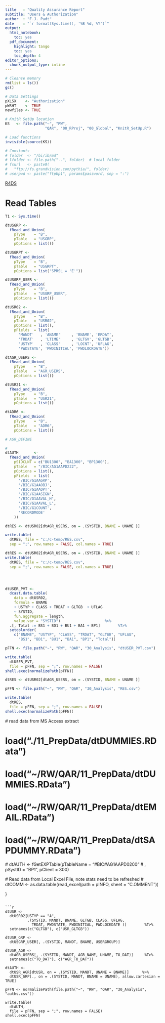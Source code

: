 ```yaml
---
title   : "Quality Assurance Report"
subtitle: "Users & Authorization"
author  : "F.J. Padt"
date    : "`r format(Sys.time(), '%B %d, %Y')`"
output:
  html_notebook:
    toc: yes
  pdf_document:
    highlight: tango
    toc: yes
    toc_depth: 4
editor_options: 
  chunk_output_type: inline
---
```


```r

# Cleanse memory
rm(list = ls())
gc()

# Data Settings
pXLSX    <- "Authorization" 
pWSHT    <- TRUE
newfiles <- TRUE

# KnitR SetUp location
KS   <- file.path("~", "RW",
                  "QAR", "00_RProj", "00_Global", "KnitR_SetUp.R")

# Load functions
invisible(source(KS))

# Constants
# folder  <- "/bi/ib/md"          
# lfolder <- file.path("..", folder)  # local folder
# fsurl   <- paste0(
#   "ftp://fs.grandvision.com/pythia/", folder)
# userpwd <- paste("ftpbp1", params$password, sep = ":")

```

[R4DS](http://r4ds.had.co.nz/introduction.html)

# Read Tables
```r

T1 <- Sys.time()

dtUSGRP <- 
  fRead_and_Union(
    pType    = "B", 
    pTable   = "USGRP",
    pOptions = list())

dtUSGRPT <- 
  fRead_and_Union(
    pType    = "B", 
    pTable   = "USGRPT", 
    pOptions = list("SPRSL = 'E'"))

dtUSGRP_USER <-
  fRead_and_Union(
    pType    = "B", 
    pTable   = "USGRP_USER", 
    pOptions = list())

dtUSR02 <- 
  fRead_and_Union(
    pType    = "B", 
    pTable   = "USR02", 
    pOptions = list(),
    pFields  = list(
      'MANDT'   , 'ANAME'     , 'BNAME', 'ERDAT', 
      'TRDAT'   , 'LTIME'     , 'GLTGV', 'GLTGB', 
      'USTYP'   , 'CLASS'     , 'LOCNT', 'UFLAG',
      'PWDSTATE', 'PWDINITIAL', 'PWDLOCKDATE'))

dtAGR_USERS <- 
  fRead_and_Union(
    pType    = "B", 
    pTable   = "AGR_USERS", 
    pOptions = list())

dtUSR21 <- 
  fRead_and_Union(
    pType    = "B", 
    pTable   = "USR21", 
    pOptions = list())

dtADR6 <- 
  fRead_and_Union(
    pType    = "B", 
    pTable   = "ADR6", 
    pOptions = list())

# AGR_DEFINE

# 
dtAUTH       <-
  fRead_and_Union(
    pSIDCLNT = c("BU1300", "BA1300", "BP1300"),
    pTable   = "/BIC/AG1AAPD222",
    pOptions = list(),
    pFields  = list(
      '/BIC/G1AAGRP', 
      '/BIC/G1AAOBJ',
      '/BIC/G1AAOPT', 
      '/BIC/G1AASIGN',
      '/BIC/G1AAVAL_H',
      '/BIC/G1AAVAL_L', 
      '/BIC/G1COUNT',
      'RECORDMODE'
    ))

dtRES <- dtUSR02[dtAGR_USERS, on = .(SYSTID, BNAME = UNAME )]

write.table(
  dtRES, file = "c:/c-temp/RES.csv",
  sep = ";", row.names = FALSE, col.names = TRUE)

dtRES <- dtUSR02[dtAGR_USERS, on = .(SYSTID, BNAME = UNAME )]
write.table(
  dtRES, file = "c:/c-temp/RES.csv",
  sep = ";", row.names = FALSE, col.names = TRUE)
```

```r



```

```r

```


```r

```


```r

dtUSER_PVT <- 
  dcast.data.table(
    data = dtUSR02,
    formula = BNAME 
    + USTYP + CLASS + TRDAT + GLTGB  + UFLAG
    ~ SYSTID,
    fun.aggregate = length,
    value.var = "SYSTID")                    %>%  
  .[, Total := BS1 + BD1 + BU1 + BA1 + BP1]        %T>%
  setcolorder(
    c("BNAME", "USTYP", "CLASS", "TRDAT", "GLTGB", "UFLAG",
      "BS1", "BD1", "BU1", "BA1", "BP1", "Total"))

pFFN <- file.path("~", "RW", "QAR", "30_Analysis", "dtUSER_PVT.csv")

write.table(
  dtUSER_PVT,
  file = pFFN, sep = ";", row.names = FALSE)
shell.exec(normalizePath(pFFN))

dtRES <- dtUSR02[dtAGR_USERS, on = .(SYSTID, BNAME = UNAME )]

pFFN <- file.path("~", "RW", "QAR", "30_Analysis", "RES.csv")

write.table(
  dtRES,
  file = pFFN, sep = ";", row.names = FALSE)
shell.exec(normalizePath(pFFN))

```


  # read data from MS Access extract


  
# load("./11_PrepData/dtDUMMIES.RData")
# load("~/RW/QAR/11_PrepData/dtDUMMIES.RData")
# load("~/RW/QAR/11_PrepData/dtEMAIL.RData")
# load("~/RW/QAR/11_PrepData/dtSAPDUMMY.RData")  
  
  # dtAUTH       <- fGetEXPTable(pTableName = "#BIC#AG1AAPD0200"
  #                              , pSystID = "BP1", pClient = 300)  
  
  # Read data from Local Excel File, note stats need to be refreshed
  # dtCOMM       <- as.data.table(read_excel(path = pINFO, sheet = "C.OMMENT"))
  
 } 

```

```r
dtUSR <- 
  dtUSR02[USTYP == "A", 
          .(SYSTID, MANDT, BNAME, GLTGB, CLASS, UFLAG,
            TRDAT, PWDSTATE, PWDINITIAL, PWDLOCKDATE )]        %T>%
  setnames(c("GLTGB"), c("USR_GLTGB"))

dtUSR_GRP <- 
  dtUSGRP_USER[, .(SYSTID, MANDT, BNAME, USERGROUP)]

dtUSR_AGR <- 
  dtAGR_USERS[, .(SYSTID, MANDT, AGR_NAME, UNAME, TO_DAT)]     %T>%
  setnames(c("TO_DAT"), c("AGR_TO_DAT"))

dtAUTH <- 
  dtUSR_AGR[dtUSR, on = .(SYSTID, MANDT, UNAME = BNAME)]      %>%
  dtUSR_GRP[., on = .(SYSTID, MANDT, BNAME = UNAME), allow.cartesian = TRUE]

pFFN <- normalizePath(file.path("~", "RW", "QAR", "30_Analysis", "auths.csv"))

write.table(
  dtAUTH,
  file = pFFN, sep = ";", row.names = FALSE)
shell.exec(pFFN)


```

